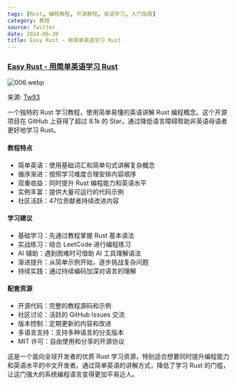 ```yaml
---
tags: [Rust, 编程教程, 开源教程, 英语学习, 入门指南]
category: 教程
source: Twitter
date: 2024-06-30
title: Easy Rust - 用简单英语学习 Rust
---
```


### [Easy Rust - 用简单英语学习 Rust](https://github.com/Dhghomon/easy_rust)

![006.webp](https://img.mengpeng.tech/i/2024/11/24/6742f9b1e4d51.webp)

来源: [Tw93](https://x.com/HiTw93/status/1811550036120994026)


一个独特的 Rust 学习教程，使用简单易懂的英语讲解 Rust 编程概念。这个开源项目在 GitHub 上获得了超过 8.1k 的 Star，通过降低语言障碍帮助非英语母语者更好地学习 Rust。

#### 教程特点
- 简单英语：使用基础词汇和简单句式讲解复杂概念
- 循序渐进：按照学习难度合理安排内容顺序
- 双重收益：同时提升 Rust 编程能力和英语水平
- 实例丰富：提供大量可运行的代码示例
- 社区活跃：47位贡献者持续改进内容

#### 学习建议
- 基础学习：先通过教程掌握 Rust 基本语法
- 实战练习：结合 LeetCode 进行编程练习
- AI 辅助：遇到困难时可借助 AI 工具理解语法
- 渐进提升：从简单示例开始，逐步挑战复杂问题
- 持续实践：通过持续编码加深对语言的理解

#### 配套资源
- 开源代码：完整的教程源码和示例
- 社区讨论：活跃的 GitHub Issues 交流
- 版本控制：定期更新的内容和改进
- 多语言支持：支持多种语言的分支版本
- MIT 许可：自由使用和分享的开源协议

这是一个面向全球开发者的优质 Rust 学习资源，特别适合想要同时提升编程能力和英语水平的中文开发者。通过简单英语的讲解方式，降低了学习 Rust 的门槛，让这门强大的系统编程语言变得更加平易近人。
